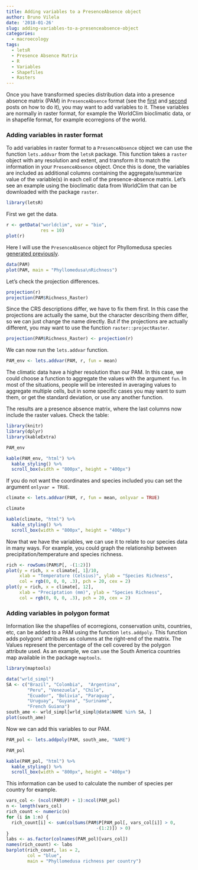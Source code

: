 ```yaml
---
title: Adding variables to a PresenceAbsence object
author: Bruno Vilela
date: '2018-01-26'
slug: adding-variables-to-a-presenceabsence-object
categories:
  - macroecology
tags:
  - letsR
  - Presence Absence Matrix
  - R
  - Variables
  - Shapefiles
  - Rasters
---
```


Once you have transformed species distribution data into a presence absence matrix (PAM) in `PresenceAbsence` format (see the [first](https://rmacroecology.netlify.com/2018/01/23/a-guide-to-transform-species-shapefiles-into-a-presence-absence-matrix-based-on-a-user-defined-grid-system/) and [second](https://rmacroecology.netlify.com/2018/01/24/transfom-a-matrix-of-species-presence-absence-into-a-presenceabsence-object/) posts on how to do it), you may want to add variables to it. These variables are normally in raster format, for example the WorldClim bioclimatic data, or in shapefile format, for example ecorregions of the world. 

### Adding variables in raster format

To add variables in raster format to a `PresenceAbsence` object we can use the function `lets.addvar` from the `letsR` package. This function takes a `raster` object with any resolution and extent, and transform it to match the information in your `PresenceAbsence` object. Once this is done, the variables are included as additional columns containing the aggregate/summarize value of the variable(s) in each cell of the presence-absence matrix. Let's see an example using the bioclimatic data from WorldClim that can be downloaded with the package `raster`. 

```r
library(letsR)
```

First we get the data.
```r
r <- getData("worldclim", var = "bio", 
             res = 10)
plot(r)
```

Here I will use the `PresenceAbsence` object for Phyllomedusa species [generated previously](https://rmacroecology.netlify.com/2018/01/23/a-guide-to-transform-species-shapefiles-into-a-presence-absence-matrix-based-on-a-user-defined-grid-system/).
```r
data(PAM)
plot(PAM, main = "Phyllomedusa\nRichness")
```

Let's check the projection differences.
```r
projection(r)
projection(PAM$Richness_Raster)
```

Since the CRS descriptions differ, we have to fix them first. In this case the projections are actually the same, but the character describing them differ, so we can just change the name directly. But if the projections are actually different, you may want to use the function `raster::projectRaster`. 
```r
projection(PAM$Richness_Raster) <- projection(r)
```

We can now run the `lets.addvar` function. 
```r
PAM_env <- lets.addvar(PAM, r, fun = mean)
```

The climatic data have a higher resolution than our PAM. In this case, we could choose a function to aggregate the values with the argument `fun`. In most of the situations, people will be interested in averaging values to aggregate multiple cells, but in some specific cases you may want to sum them, or get the standard deviation, or use any another function. 

The results are a presence absence matrix, where the last columns now include the raster values. Check the table:
```r
library(knitr)
library(dplyr)
library(kableExtra)
```

```r
PAM_env
```

```r
kable(PAM_env, "html") %>%
  kable_styling() %>%
  scroll_box(width = "800px", height = "400px")
```

If you do not want the coordinates and species included you can set the argument `onlyvar = TRUE`.
```r
climate <- lets.addvar(PAM, r, fun = mean, onlyvar = TRUE)
```
```r
climate
```
```r
kable(climate, "html") %>%
  kable_styling() %>%
  scroll_box(width = "800px", height = "400px")
```

Now that we have the variables, we can use it to relate to our species data in many ways. For example, you could graph the relationship between precipitation/temperature and species richness. 
```r
rich <- rowSums(PAM$P[, -(1:2)])
plot(y = rich, x = climate[, 1]/10, 
     xlab = "Temperature (Celsius)", ylab = "Species Richness",
     col = rgb(0, 0, 0, .3), pch = 20, cex = 2)
plot(y = rich, x = climate[, 12], 
     xlab = "Preciptation (mm)", ylab = "Species Richness",
     col = rgb(0, 0, 0, .3), pch = 20, cex = 2)
```


### Adding variables in polygon format

Information like the shapefiles of ecorregions, conservation units, countries, etc, can be added to a PAM using the function `lets.addpoly`. This function adds polygons' attributes as columns at the right-end of the matrix. The Values represent the percentage of the cell covered by the polygon attribute used. As an example, we can use the South America countries map available in the package `maptools`.

```r
library(maptools)
```
```r
data("wrld_simpl")
SA <- c("Brazil", "Colombia",  "Argentina",
        "Peru", "Venezuela", "Chile",
        "Ecuador", "Bolivia", "Paraguay",
        "Uruguay", "Guyana", "Suriname",
        "French Guiana")
south_ame <- wrld_simpl[wrld_simpl@data$NAME %in% SA, ]
plot(south_ame)
```

Now we can add this variables to our PAM.
```r
PAM_pol <- lets.addpoly(PAM, south_ame, "NAME")
```
```r
PAM_pol
```
```r
kable(PAM_pol, "html") %>%
  kable_styling() %>%
  scroll_box(width = "800px", height = "400px")
```

This information can be used to calculate the number of species per country for example. 

```r
vars_col <- (ncol(PAM$P) + 1):ncol(PAM_pol)
n <- length(vars_col)
rich_count <- numeric(n)
for (i in 1:n) {
  rich_count[i] <- sum(colSums(PAM$P[PAM_pol[, vars_col[i]] > 0,
                                  -(1:2)]) > 0)
}
labs <- as.factor(colnames(PAM_pol)[vars_col])
names(rich_count) <- labs
barplot(rich_count, las = 2,
        col = "blue",
        main = "Phyllomedusa richness per country")

```






